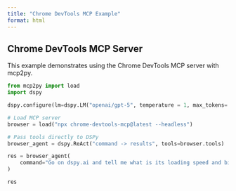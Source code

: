 ```yaml
---
title: "Chrome DevTools MCP Example"
format: html
---
```


## Chrome DevTools MCP Server

This example demonstrates using the Chrome DevTools MCP server with mcp2py.


```python
from mcp2py import load
import dspy

dspy.configure(lm=dspy.LM("openai/gpt-5", temperature = 1, max_tokens= 20000))

# Load MCP server
browser = load("npx chrome-devtools-mcp@latest --headless")

# Pass tools directly to DSPy
browser_agent = dspy.ReAct("command -> results", tools=browser.tools)

res = browser_agent(
    command="Go on dspy.ai and tell me what is its loading speed and biggest asset"
)

res
```
